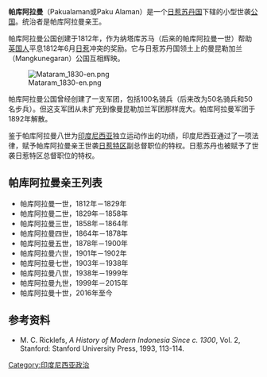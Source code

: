 '''帕库阿拉曼'''（Pakualaman或Paku Alaman）是一个[[日惹苏丹国|日惹苏丹国]]下辖的小型世袭[[公国|公国]]。统治者是帕库阿拉曼亲王。

帕库阿拉曼公国创建于1812年，作为纳塔库苏马（后来的帕库阿拉曼一世）帮助[[英国人|英国人]]平息1812年6月[[日惹|日惹]]冲突的奖励。它与日惹苏丹国领土上的曼昆勒加兰（Mangkunegaran）公国互相辉映。 

[[File:Mataram_1830-en.png|thumbnail]]

帕库阿拉曼公国曾经创建了一支军团，包括100名骑兵（后来改为50名骑兵和50名步兵）。但这支军团从未扩充到像曼昆勒加兰军团那样庞大。帕库阿拉曼军团于1892年解散。

鉴于帕库阿拉曼八世为[[印度尼西亚|印度尼西亚]]独立运动作出的功绩，印度尼西亚通过了一项法律，赋予帕库阿拉曼亲王世袭[[日惹特区|日惹特区]]副总督职位的特权。日惹苏丹也被赋予了世袭日惹特区总督职位的特权。

==帕库阿拉曼亲王列表==
* 帕库阿拉曼一世，1812年－1829年
* 帕库阿拉曼二世，1829年－1858年
* 帕库阿拉曼三世，1858年－1864年
* 帕库阿拉曼四世，1864年－1878年
* 帕库阿拉曼五世，1878年－1900年
* 帕库阿拉曼六世，1901年－1902年
* 帕库阿拉曼七世，1903年－1938年
* 帕库阿拉曼八世，1938年－1999年
* 帕库阿拉曼九世，1999年－2015年
* 帕库阿拉曼十世，2016年至今

==参考资料==
* M. C. Ricklefs, ''A History of Modern Indonesia Since c. 1300'', Vol. 2, Stanford: Stanford University Press, 1993, 113-114.

[[Category:印度尼西亚政治|Category:印度尼西亚政治]]
